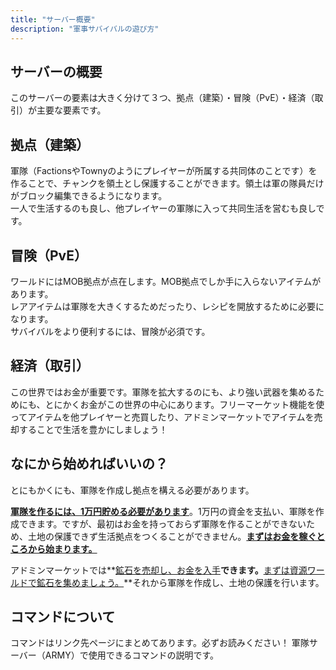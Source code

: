```yaml
---
title: "サーバー概要"
description: "軍事サバイバルの遊び方"
---
```


## サーバーの概要

このサーバーの要素は大きく分けて３つ、拠点（建築）・冒険（PvE）・経済（取引）が主要な要素です。

## 拠点（建築）

軍隊（FactionsやTownyのようにプレイヤーが所属する共同体のことです）を作ることで、チャンクを領土とし保護することができます。領土は軍の隊員だけがブロック編集できるようになります。\
一人で生活するのも良し、他プレイヤーの軍隊に入って共同生活を営むも良しです。

## 冒険（PvE）

ワールドにはMOB拠点が点在します。MOB拠点でしか手に入らないアイテムがあります。\
レアアイテムは軍隊を大きくするためだったり、レシピを開放するために必要になります。\
サバイバルをより便利するには、冒険が必須です。

## 経済（取引）

この世界ではお金が重要です。軍隊を拡大するのにも、より強い武器を集めるためにも、とにかくお金がこの世界の中心にあります。フリーマーケット機能を使ってアイテムを他プレイヤーと売買したり、アドミンマーケットでアイテムを売却することで生活を豊かにしましょう！

## なにから始めればいいの？

とにもかくにも、軍隊を作成し拠点を構える必要があります。

**<u>軍隊を作るには、1万円貯める必要があります</u>**。1万円の資金を支払い、軍隊を作成できます。ですが、最初はお金を持っておらず軍隊を作ることができないため、土地の保護できず生活拠点をつくることができません。**<u>まずはお金を稼ぐところから始まります。</u>**

アドミンマーケットでは**<u>鉱石を売却し、お金を入手</u>**できます。**<u>まずは資源ワールドで鉱石を集めましょう。</u>**それから軍隊を作成し、土地の保護を行います。

## コマンドについて

<Tip>
  コマンドはリンク先ページにまとめてあります。必ずお読みください！
</Tip>

<Card title="軍隊サーバーコマンド" icon="sparkles" href="https://docs.jdm-mc.com/servers/army/commands">
  軍隊サーバー（ARMY）で使用できるコマンドの説明です。
</Card>